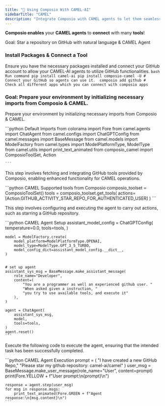 ```yaml
---
title: "🐫 Using Composio With CAMEL-AI"
sidebarTitle: "CAMEL"
description: "Integrate Composio with CAMEL agents to let them seamlessly interact with external apps"
---
```


**Composio enables** your **CAMEL agents** to **connect** with many **tools**!

<Tip>Goal: Star a repository on GitHub with natural language & CAMEL Agent</Tip>

### Install Packages & Connect a Tool

Ensure you have the necessary packages installed and connect your GitHub account to allow your CAMEL-AI agents to utilize GitHub functionalities.
<CodeGroup>
    ``` bash Run command
    pip install camel-ai
    pip install composio-camel -U
    #  Connect your GitHub so agents can use it. 
    composio add github
    #  Check all different apps which you can connect with
    composio apps
    ```
</CodeGroup>

### Goal: Prepare your environment by initializing necessary imports from Composio & CAMEL.

<Steps>
<Step title="Import Base Packages">

Prepare your environment by initializing necessary imports from Composio & CAMEL.

<CodeGroup>
    ```python Default Imports
    from colorama import Fore
    from camel.agents import ChatAgent
    from camel.configs import ChatGPTConfig
    from camel.messages import BaseMessage
    from camel.models import ModelFactory
    from camel.types import ModelPlatformType, ModelType
    from camel.utils import print_text_animated
    from composio_camel import ComposioToolSet, Action

    ```

</CodeGroup>

</Step>

<Step title="Integrating GitHub Tools with Composio">

This step involves fetching and integrating GitHub tools provided by Composio, enabling enhanced functionality for CAMEL operations.

<CodeGroup>
    ```python CAMEL Supported tools from Composio
    composio_toolset = ComposioToolSet()
    tools = composio_toolset.get_tools(
        actions=[Action.GITHUB_ACTIVITY_STAR_REPO_FOR_AUTHENTICATED_USER]
    )
    ```
</CodeGroup>

</Step>

<Step title="CAMEL Agent Setup">

This step involves configuring and executing the agent to carry out actions, such as starring a GitHub repository.

<CodeGroup>
    ```python CAMEL Agent Setup
    assistant_model_config = ChatGPTConfig(
        temperature=0.0,
        tools=tools,
    )

    model = ModelFactory.create(
        model_platform=ModelPlatformType.OPENAI,
        model_type=ModelType.GPT_3_5_TURBO,
        model_config_dict=assistant_model_config.__dict__,
    )


    # set up agent
    assistant_sys_msg = BaseMessage.make_assistant_message(
        role_name="Developer",
        content=(
            "You are a programmer as well an experienced github user. "
            "When asked given a instruction, "
            "you try to use available tools, and execute it"
        ),
    )

    agent = ChatAgent(
        assistant_sys_msg,
        model,
        tools=tools,
    )
    agent.reset()
    ```
</CodeGroup>

</Step>

<Step title="Execute with your prompt/task.">

Execute the following code to execute the agent, ensuring that the intended task has been successfully completed.

<CodeGroup>
    ```python CAMEL Agent Execution
    prompt = (
        "I have created a new GitHub Repo,"
        "Please star my github repository: camel-ai/camel"
    )
    user_msg = BaseMessage.make_user_message(role_name="User", content=prompt)
    print(Fore.YELLOW + f"User prompt:\n{prompt}\n")

    response = agent.step(user_msg)
    for msg in response.msgs:
        print_text_animated(Fore.GREEN + f"Agent response:\n{msg.content}\n")
    ```
</CodeGroup>

</Step>
</Steps>
